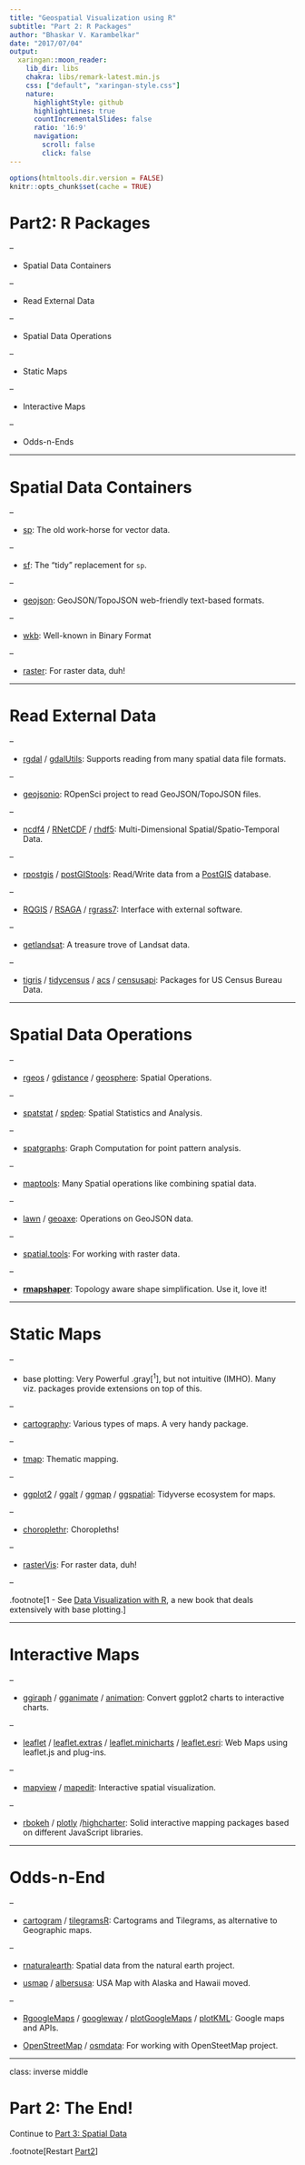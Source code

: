 ```yaml
---
title: "Geospatial Visualization using R"
subtitle: "Part 2: R Packages"
author: "Bhaskar V. Karambelkar"
date: "2017/07/04"
output:
  xaringan::moon_reader:
    lib_dir: libs
    chakra: libs/remark-latest.min.js
    css: ["default", "xaringan-style.css"]
    nature:
      highlightStyle: github
      highlightLines: true
      countIncrementalSlides: false
      ratio: '16:9'
      navigation:
        scroll: false
        click: false
---
```


```r
options(htmltools.dir.version = FALSE)
knitr::opts_chunk$set(cache = TRUE)

```

# Part2: R Packages

--

- Spatial Data Containers

--

- Read External Data

--

- Spatial Data Operations

--

- Static Maps 

--

- Interactive Maps

--

- Odds-n-Ends

---

# Spatial Data Containers

--

- [sp](https://cran.r-project.org/package=sp): The old work-horse for vector data.

--

- [sf](https://cran.r-project.org/package=sf): The "tidy" replacement for  `sp`.

--

- [geojson](https://cran.r-project.org/package=geojson): GeoJSON/TopoJSON web-friendly text-based formats.

--

- [wkb](https://cran.r-project.org/package=wkb): Well-known in Binary Format

--

- [raster](https://cran.r-project.org/web/packages/raster/): For raster data, duh!


---

# Read External Data

--

- [rgdal](https://cran.r-project.org/package=rgdal) / [gdalUtils](https://cran.r-project.org/package=gdalUtils): Supports reading from many spatial data file formats.

--

- [geojsonio](https://cran.r-project.org/package=geojsonio): ROpenSci project to read GeoJSON/TopoJSON files.

--

- [ncdf4](https://cran.r-project.org/package=ncdf4) / [RNetCDF](https://cran.r-project.org/package=RNetCDF) / [rhdf5](https://www.bioconductor.org/packages/release/bioc/html/rhdf5.html): Multi-Dimensional Spatial/Spatio-Temporal Data.

--

- [rpostgis](https://cran.r-project.org/package=rpostgis) / [postGIStools](https://cran.r-project.org/package=postGIStools): Read/Write data from a [PostGIS](https://postgis.net/) database.

--

- [RQGIS](https://cran.r-project.org/package=RQGIS) / [RSAGA](https://cran.r-project.org/package=SAGA) / [rgrass7](https://cran.r-project.org/package=rgrass7): Interface with external software.

--

- [getlandsat](https://cran.r-project.org/package=getlandsat): A treasure trove of Landsat data.

--

- [tigris](https://cran.r-project.org/package=tigris) / [tidycensus](https://cran.r-project.org/package=tidycensus) / [acs](https://cran.r-project.org/package=acs) / [censusapi](https://cran.r-project.org/package=censusapi): Packages for US Census Bureau Data.

---

# Spatial Data Operations

--

- [rgeos](https://cran.r-project.org/package=rgeos) / [gdistance](https://cran.r-project.org/package=gdistance) / [geosphere](https://cran.r-project.org/package=geosphere): Spatial Operations.

--

- [spatstat](https://cran.r-project.org/package=spatstat) / [spdep](https://cran.r-project.org/package=spdep): Spatial Statistics and Analysis.

--

- [spatgraphs](https://cran.r-project.org/package=spatgraphs): Graph Computation for point pattern analysis.

--

- [maptools](https://cran.r-project.org/package=maptools): Many Spatial operations like combining spatial data.

--

- [lawn](https://cran.r-project.org/package=lawn) / [geoaxe](https://cran.r-project.org/package=geoaxe): Operations on GeoJSON data.

--

- [spatial.tools](https://cran.r-project.org/package=spatial.tools): For working with raster data.

--

- [**rmapshaper**](https://cran.r-project.org/package=rmapshaper): Topology aware shape simplification. Use it, love it!

---

# Static Maps

--

- base plotting: Very Powerful .gray[<sup>1</sup>], but not intuitive (IMHO). Many viz. packages provide extensions on top of this.

--

- [cartography](https://cran.r-project.org/package=cartography): Various types of maps. A very handy package.

--

- [tmap](https://cran.r-project.org/package=tmap): Thematic mapping.

--

- [ggplot2](https://cran.r-project.org/package=ggplot2) / [ggalt](https://cran.r-project.org/package=ggalt) / [ggmap](https://cran.r-project.org/package=ggmap) / [ggspatial](https://cran.r-project.org/package=ggspatial): Tidyverse ecosystem for maps.

--

- [choroplethr](https://cran.r-project.org/package=choroplethr): Choropleths!

--

- [rasterVis](https://cran.r-project.org/package=rasterVis): For raster data, duh!

--

.footnote[1 - See [Data Visualization with R](http://www.datavisualisation-r.com/), a new book that deals extensively with base plotting.]

---

# Interactive Maps

--

- [ggiraph](https://cran.r-project.org/package=ggiraph) / [gganimate](https://github.com/dgrtwo/gganimate) / [animation](https://cran.r-project.org/package=animation): Convert ggplot2 charts to interactive charts.

--

- [leaflet](https://cran.r-project.org/package=leaflet) / [leaflet.extras](https://cran.r-project.org/package=leaflet.extras) / [leaflet.minicharts](https://cran.r-project.org/package=leaflet.minicharts) / [leaflet.esri](https://cran.r-project.org/package=leaflet.esri): Web Maps using leaflet.js and plug-ins.

--

- [mapview](https://cran.r-project.org/package=mapview) / [mapedit](https://github.com/r-spatial/mapedit): Interactive spatial visualization.

--

- [rbokeh](https://cran.r-project.org/package=rbokeh) / [plotly](https://cran.r-project.org/package=plotly) /[highcharter](https://cran.r-project.org/package=highcharter): Solid interactive mapping packages based on different JavaScript libraries.

---

# Odds-n-End

--

- [cartogram](https://cran.r-project.org/package=cartogram) / [tilegramsR](https://cran.r-project.org/package=tilegramsR): Cartograms and Tilegrams, as alternative to Geographic maps.

--

- [rnaturalearth](https://cran.r-project.org/package=rnaturalearth): Spatial data from the natural earth project.

- [usmap](https://cran.r-project.org/package=usmap) / [albersusa](https://github.com/hrbrmstr/albersusa): USA Map with Alaska and Hawaii moved.

--

- [RgoogleMaps](https://cran.r-project.org/package=RgoogleMaps) / [googleway](https://cran.r-project.org/package=googleway) / [plotGoogleMaps](https://cran.r-project.org/package=plotGoogleMaps) / [plotKML](https://cran.r-project.org/package=plotKML): Google maps and APIs.

- [OpenStreetMap](https://cran.r-project.org/package=OpenStreetMap) / [osmdata](https://cran.r-project.org/package=osmdata): For working with OpenSteetMap project.

---

class: inverse middle

# Part 2: The End! 

Continue to [Part 3: Spatial Data](03-Spatial_Data.html)

.footnote[Restart [Part2](02-R_Packages.html)]

